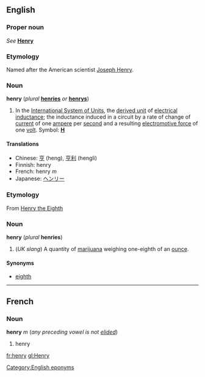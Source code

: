 ==English==
===Proper noun===
''See'' '''[[Henry]]'''

===Etymology===
Named after the American scientist [[w:Joseph Henry|Joseph Henry]].

===Noun===
'''henry''' (''plural'' '''[[henries]]''' ''or'' '''[[henrys]]''')

{{wikipediapar|Henry (inductance)}}
#In the [[International System of Units]], the [[derived unit]] of [[electrical inductance]]; the inductance induced in a circuit by a rate of change of [[current]] of one [[ampere]] per [[second]] and a resulting [[electromotive force]] of one [[volt]].  Symbol: '''[[H]]'''

====Translations====

*Chinese: [[亨]] (heng), [[亨利]] (hengli)
*Finnish: henry
*French: henry ''m''
*Japanese: [[ヘンリー]]

===Etymology===
From [[w:Henry VIII|Henry the Eighth]]

===Noun===
'''henry''' (''plural'' '''henries''')

#(''UK slang'') A quantity of [[marijuana]] weighing one-eighth of an [[ounce]].

====Synonyms====
*[[eighth]]

----
==French==
===Noun===
'''henry''' ''m'' (''any preceding vowel is not [[elide]]d'')

#henry

[[Category:English eponyms]]
[[fr:henry]]
[[gl:Henry]]